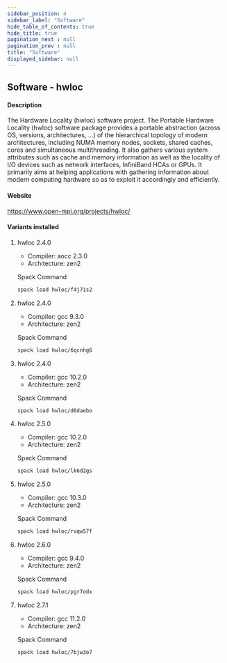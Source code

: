 ```yaml
---
sidebar_position: 4
sidebar_label: "Software"
hide_table_of_contents: true
hide_title: true
pagination_next : null
pagination_prev : null
title: "Software"
displayed_sidebar: null
---
```


## Software - hwloc


#### Description
The Hardware Locality (hwloc) software project. The Portable Hardware Locality (hwloc) software package provides a portable abstraction (across OS, versions, architectures, ...) of the hierarchical topology of modern architectures, including NUMA memory nodes, sockets, shared caches, cores and simultaneous multithreading. It also gathers various system attributes such as cache and memory information as well as the locality of I/O devices such as network interfaces, InfiniBand HCAs or GPUs. It primarily aims at helping applications with gathering information about modern computing hardware so as to exploit it accordingly and efficiently.

#### Website
https://www.open-mpi.org/projects/hwloc/

#### Variants installed

1. hwloc 2.4.0

    - Compiler: aocc 2.3.0
    - Architecture: zen2

    Spack Command
    ```bash
    spack load hwloc/f4j7is2
    ```

2. hwloc 2.4.0

    - Compiler: gcc 9.3.0
    - Architecture: zen2

    Spack Command
    ```bash
    spack load hwloc/6qcnhg6
    ```

3. hwloc 2.4.0

    - Compiler: gcc 10.2.0
    - Architecture: zen2

    Spack Command
    ```bash
    spack load hwloc/d6daebo
    ```

4. hwloc 2.5.0

    - Compiler: gcc 10.2.0
    - Architecture: zen2

    Spack Command
    ```bash
    spack load hwloc/lk6d2gs
    ```

5. hwloc 2.5.0

    - Compiler: gcc 10.3.0
    - Architecture: zen2

    Spack Command
    ```bash
    spack load hwloc/rvqw57f
    ```

6. hwloc 2.6.0

    - Compiler: gcc 9.4.0
    - Architecture: zen2

    Spack Command
    ```bash
    spack load hwloc/pgr7odx
    ```

7. hwloc 2.7.1

    - Compiler: gcc 11.2.0
    - Architecture: zen2

    Spack Command
    ```bash
    spack load hwloc/7bjw3o7
    ```
